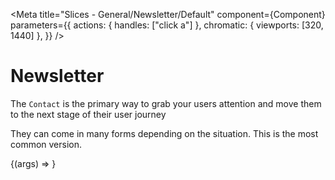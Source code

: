 
<Meta
  title="Slices - General/Newsletter/Default"
  component={Component}
  parameters={{
    actions: { handles: ["click a"] },
    chromatic: { viewports: [320, 1440] },
  }}
/>

# Newsletter

The `Contact` is the primary way to grab your users attention and move them to the next stage of their user journey

They can come in many forms depending on the situation. This is the most common version.

<Preview withToolbar>
  <Story name="Default" args={mocks}>
    {(args) => <Component {...args} />}
  </Story>
  <div />
</Preview>

<ArgsTable story="Default" />
